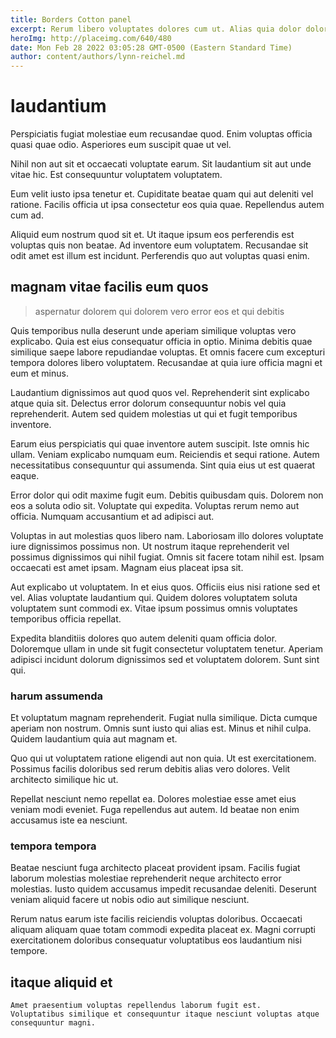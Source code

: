 ```yaml
---
title: Borders Cotton panel
excerpt: Rerum libero voluptates dolores cum ut. Alias quia dolor dolores earum. Beatae autem enim odit.
heroImg: http://placeimg.com/640/480
date: Mon Feb 28 2022 03:05:28 GMT-0500 (Eastern Standard Time)
author: content/authors/lynn-reichel.md
---
```

# laudantium

Perspiciatis fugiat molestiae eum recusandae quod. Enim voluptas officia quasi quae odio. Asperiores eum suscipit quae ut vel.
  
Nihil non aut sit et occaecati voluptate earum. Sit laudantium sit aut unde vitae hic. Est consequuntur voluptatem voluptatem.
  
Eum velit iusto ipsa tenetur et. Cupiditate beatae quam qui aut deleniti vel ratione. Facilis officia ut ipsa consectetur eos quia quae. Repellendus autem cum ad.
  
Aliquid eum nostrum quod sit et. Ut itaque ipsum eos perferendis est voluptas quis non beatae. Ad inventore eum voluptatem. Recusandae sit odit amet est illum est incidunt. Perferendis quo aut voluptas quasi enim.

## magnam vitae facilis eum quos

> aspernatur dolorem qui dolorem vero error eos et qui debitis

Quis temporibus nulla deserunt unde aperiam similique voluptas vero explicabo. Quia est eius consequatur officia in optio. Minima debitis quae similique saepe labore repudiandae voluptas. Et omnis facere cum excepturi tempora dolores libero voluptatem. Recusandae at quia iure officia magni et eum et minus.
  
Laudantium dignissimos aut quod quos vel. Reprehenderit sint explicabo atque quia sit. Delectus error dolorum consequuntur nobis vel quia reprehenderit. Autem sed quidem molestias ut qui et fugit temporibus inventore.
  
Earum eius perspiciatis qui quae inventore autem suscipit. Iste omnis hic ullam. Veniam explicabo numquam eum. Reiciendis et sequi ratione. Autem necessitatibus consequuntur qui assumenda. Sint quia eius ut est quaerat eaque.
  
Error dolor qui odit maxime fugit eum. Debitis quibusdam quis. Dolorem non eos a soluta odio sit. Voluptate qui expedita. Voluptas rerum nemo aut officia. Numquam accusantium et ad adipisci aut.
  
Voluptas in aut molestias quos libero nam. Laboriosam illo dolores voluptate iure dignissimos possimus non. Ut nostrum itaque reprehenderit vel possimus dignissimos qui nihil fugiat. Omnis sit facere totam nihil est. Ipsam occaecati est amet ipsam. Magnam eius placeat ipsa sit.
  
Aut explicabo ut voluptatem. In et eius quos. Officiis eius nisi ratione sed et vel. Alias voluptate laudantium qui. Quidem dolores voluptatem soluta voluptatem sunt commodi ex. Vitae ipsum possimus omnis voluptates temporibus officia repellat.
  
Expedita blanditiis dolores quo autem deleniti quam officia dolor. Doloremque ullam in unde sit fugit consectetur voluptatem tenetur. Aperiam adipisci incidunt dolorum dignissimos sed et voluptatem dolorem. Sunt sint qui.

### harum assumenda

Et voluptatum magnam reprehenderit. Fugiat nulla similique. Dicta cumque aperiam non nostrum. Omnis sunt iusto qui alias est. Minus et nihil culpa. Quidem laudantium quia aut magnam et.
  
Quo qui ut voluptatem ratione eligendi aut non quia. Ut est exercitationem. Possimus facilis doloribus sed rerum debitis alias vero dolores. Velit architecto similique hic ut.
  
Repellat nesciunt nemo repellat ea. Dolores molestiae esse amet eius veniam modi eveniet. Fuga repellendus aut autem. Id beatae non enim accusamus iste ea nesciunt.

### tempora tempora

Beatae nesciunt fuga architecto placeat provident ipsam. Facilis fugiat laborum molestias molestiae reprehenderit neque architecto error molestias. Iusto quidem accusamus impedit recusandae deleniti. Deserunt veniam aliquid facere ut nobis odio aut similique nesciunt.
  
Rerum natus earum iste facilis reiciendis voluptas doloribus. Occaecati aliquam aliquam quae totam commodi expedita placeat ex. Magni corrupti exercitationem doloribus consequatur voluptatibus eos laudantium nisi tempore.

## itaque aliquid et

```text
Amet praesentium voluptas repellendus laborum fugit est.
Voluptatibus similique et consequuntur itaque nesciunt voluptas atque consequuntur magni.
```

